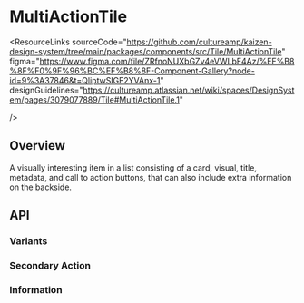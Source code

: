 
<Meta of={MultiActionTileStories} />

# MultiActionTile

<RemovalNotice />

<ResourceLinks
  sourceCode="https://github.com/cultureamp/kaizen-design-system/tree/main/packages/components/src/Tile/MultiActionTile"
  figma="https://www.figma.com/file/ZRfnoNUXbGZv4eVWLbF4Az/%EF%B8%8F%F0%9F%96%BC%EF%B8%8F-Component-Gallery?node-id=9%3A37846&t=QliptwSIGF2YVAnx-1"
  designGuidelines="https://cultureamp.atlassian.net/wiki/spaces/DesignSystem/pages/3079077889/Tile#MultiActionTile.1"

/>

<KAIOInstallation exportNames="MultiActionTile" />

## Overview

A visually interesting item in a list consisting of a card, visual, title, metadata, and call to action buttons, that can also include extra information on the backside.

<Canvas of={MultiActionTileStories.Playground} />
<Controls of={MultiActionTileStories.Playground} />

## API

### Variants

<Canvas of={MultiActionTileStories.Variants} />

### Secondary Action

<Canvas of={MultiActionTileStories.SecondaryAction} />

### Information

<Canvas of={MultiActionTileStories.Information} />
